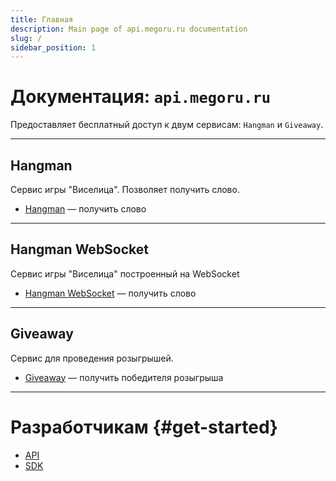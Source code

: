 ```yaml
---
title: Главная
description: Main page of api.megoru.ru documentation
slug: /
sidebar_position: 1
---
```


# Документация: `api.megoru.ru`

Предоставляет бесплатный доступ к двум сервисам: `Hangman` и `Giveaway`.

---

## Hangman

Сервис игры "Виселица". Позволяет получить слово.

- [Hangman](/hangman) — получить слово

---

## Hangman WebSocket

Сервис игры "Виселица" построенный на WebSocket

- [Hangman WebSocket](/hangman-wss) — получить слово

---

## Giveaway

Сервис для проведения розыгрышей.

- [Giveaway](/giveaway) — получить победителя розыгрыша

---

# Разработчикам {#get-started}

- [API](/api)
- [SDK](/sdk)
